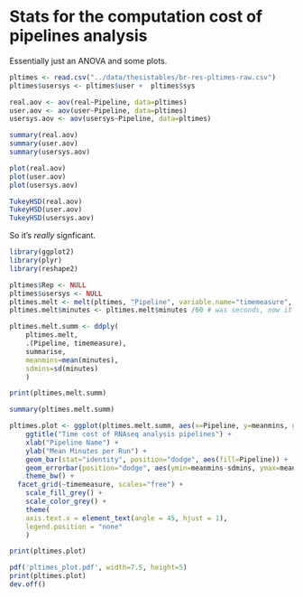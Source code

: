 Stats for the computation cost of pipelines analysis
====================================================

Essentially just an ANOVA and some plots.

```r
pltimes <- read.csv("../data/thesistables/br-res-pltimes-raw.csv")
pltimes$usersys <- pltimes$user +  pltimes$sys

real.aov <- aov(real~Pipeline, data=pltimes)
user.aov <- aov(user~Pipeline, data=pltimes)
usersys.aov <- aov(usersys~Pipeline, data=pltimes)

summary(real.aov)
summary(user.aov)
summary(usersys.aov)

plot(real.aov)
plot(user.aov)
plot(usersys.aov)

TukeyHSD(real.aov)
TukeyHSD(user.aov)
TukeyHSD(usersys.aov)
```

So it's *really* signficant.

```r
library(ggplot2)
library(plyr)
library(reshape2)

pltimes$Rep <- NULL
pltimes$usersys <- NULL
pltimes.melt <- melt(pltimes, "Pipeline", variable.name="timemeasure", value.name="minutes")
pltimes.melt$minutes <- pltimes.melt$minutes /60 # was seconds, now it's actually minutes

pltimes.melt.summ <- ddply(
	pltimes.melt,
	.(Pipeline, timemeasure),
	summarise,
	meanmins=mean(minutes),
	sdmins=sd(minutes)
	)

print(pltimes.melt.summ)

summary(pltimes.melt.summ)

pltimes.plot <- ggplot(pltimes.melt.summ, aes(x=Pipeline, y=meanmins, group=Pipeline)) +
	ggtitle("Time cost of RNAseq analysis pipelines") +
	xlab("Pipeline Name") +
	ylab("Mean Minutes per Run") +
	geom_bar(stat="identity", position="dodge", aes(fill=Pipeline)) +
	geom_errorbar(position="dodge", aes(ymin=meanmins-sdmins, ymax=meanmins+sdmins)) +
	theme_bw() +
  facet_grid(~timemeasure, scales="free") +
	scale_fill_grey() +
	scale_color_grey() +
	theme(
    axis.text.x = element_text(angle = 45, hjust = 1),
    legend.position = "none"
    )

print(pltimes.plot)

pdf('pltimes_plot.pdf', width=7.5, height=5)
print(pltimes.plot)
dev.off()
```
